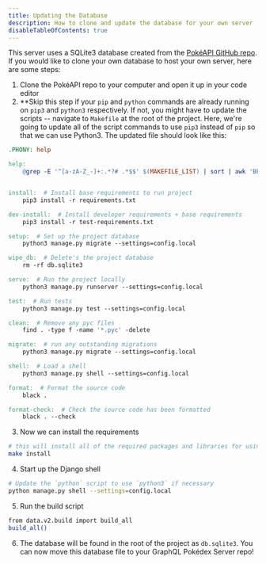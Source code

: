 ```yaml
---
title: Updating the Database
description: How to clone and update the database for your own server
disableTableOfContents: true
---
```


This server uses a SQLite3 database created from the [PokéAPI GitHub repo](https://github.com/PokeAPI/pokeapi). If you would like to clone your own database to host your own server, here are some steps:

1. Clone the PokéAPI repo to your computer and open it up in your code editor
2. \*\*Skip this step if your `pip` and `python` commands are already running on `pip3` and `python3` respectively. If not, you might have to update the scripts -- navigate to `Makefile` at the root of the project. Here, we're going to update all of the script commands to use `pip3` instead of `pip` so that we can use Python3. The updated file should look like this:

```makefile lineNumbers=true
.PHONY: help

help:
	@grep -E '^[a-zA-Z_-]+:.*?# .*$$' $(MAKEFILE_LIST) | sort | awk 'BEGIN {FS = ":.*?# "}; {printf "\033[36m%-30s\033[0m %s\n", $$1, $$2}'


install:  # Install base requirements to run project
	pip3 install -r requirements.txt

dev-install:  # Install developer requirements + base requirements
	pip3 install -r test-requirements.txt

setup:  # Set up the project database
	python3 manage.py migrate --settings=config.local

wipe_db:  # Delete's the project database
	rm -rf db.sqlite3

serve:  # Run the project locally
	python3 manage.py runserver --settings=config.local

test:  # Run tests
	python3 manage.py test --settings=config.local

clean:  # Remove any pyc files
	find . -type f -name '*.pyc' -delete

migrate:  # run any outstanding migrations
	python3 manage.py migrate --settings=config.local

shell:  # Load a shell
	python3 manage.py shell --settings=config.local

format:  # Format the source code
	black .

format-check:  # Check the source code has been formatted
	black . --check

```

3. Now we can install the requirements

```bash
# this will install all of the required packages and libraries for using PokéAPI
make install
```

4. Start up the Django shell

```bash
# Update the `python` script to use `python3` if necessary
python manage.py shell --settings=config.local
```

5. Run the build script

```bash
from data.v2.build import build_all
build_all()
```

6. The database will be found in the root of the project as `db.sqlite3`. You can now move this database file to your GraphQL Pokédex Server repo!
